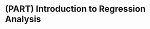 # (PART) Introduction to Regression Analysis {-}

<!-- This Rmd just creates a part heading in the table of contents -->